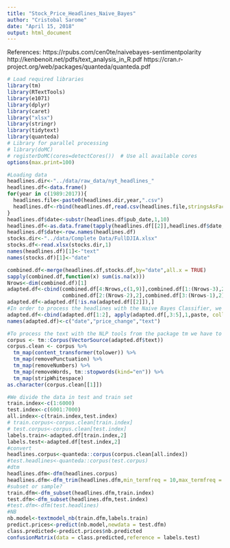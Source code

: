 ```yaml
---
title: "Stock_Price_Headlines_Naive_Bayes"
author: "Cristobal Sarome"
date: "April 15, 2018"
output: html_document
---
```

References:
https://rpubs.com/cen0te/naivebayes-sentimentpolarity
http://kenbenoit.net/pdfs/text_analysis_in_R.pdf
https://cran.r-project.org/web/packages/quanteda/quanteda.pdf



```r
# Load required libraries
library(tm)
library(RTextTools)
library(e1071)
library(dplyr)
library(caret)
library("xlsx")
library(stringr)
library(tidytext)
library(quanteda)
# Library for parallel processing
# library(doMC)
# registerDoMC(cores=detectCores())  # Use all available cores
options(max.print=100)
```

```r
#Loading data
headlines.dir<-"../data/raw_data/nyt_headlines_"
headlines.df<-data.frame()
for(year in c(1989:2017)){
  headlines.file<-paste0(headlines.dir,year,".csv")
  headlines.df<-rbind(headlines.df,read.csv(headlines.file,stringsAsFactors = F))
}
headlines.df$date<-substr(headlines.df$pub_date,1,10)
headlines.df<-as.data.frame(tapply(headlines.df[[2]],headlines.df$date,paste,collapse=" "))
headlines.df$date<-row.names(headlines.df)
stocks.dir<-"../data/Complete Data/FullDJIA.xlsx"
stocks.df<-read.xlsx(stocks.dir,1)
names(headlines.df)[1]<-"text"
names(stocks.df)[1]<-"date"

combined.df<-merge(headlines.df,stocks.df,by="date",all.x = TRUE)
sapply(combined.df,function(x) sum(is.na(x)))
Nrows<-dim(combined.df)[1]
adapted.df<-cbind(combined.df[4:Nrows,c(1,9)],combined.df[1:(Nrows-3),2],
                  combined.df[2:(Nrows-2),2],combined.df[3:(Nrows-1),2])
adapted.df<-adapted.df[!is.na(adapted.df[[2]]),]
#In order to process the headlines with the Naive Bayes Classifier, we combine all the headlines from 3 days previous to the prediction in a single doccument
adapted.df<-cbind(adapted.df[1:2], apply(adapted.df[,3:5],1,paste, collapse=" "),stringsAsFactors=F)
names(adapted.df)<-c("date","price_change","text")
```
```r
#To process the text with the NLP tools from the package tm we have to create a corpus
corpus <- tm::Corpus(VectorSource(adapted.df$text))
corpus.clean <- corpus %>%
  tm_map(content_transformer(tolower)) %>% 
  tm_map(removePunctuation) %>%
  tm_map(removeNumbers) %>%
  tm_map(removeWords, tm::stopwords(kind="en")) %>%
  tm_map(stripWhitespace)
as.character(corpus.clean[[1]])
```

```r

#We divide the data in test and train set
train.index<-c(1:6000)
test.index<-c(6001:7000)
all.index<-c(train.index,test.index)
# train.corpus<-corpus.clean[train.index]
# test.corpus<-corpus.clean[test.index]
labels.train<-adapted.df[train.index,2]
labels.test<-adapted.df[test.index,2]
#convert
headlines.corpus<-quanteda::corpus(corpus.clean[all.index])
#test.headlines<-quanteda::corpus(test.corpus)
#dtm
headlines.dfm<-dfm(headlines.corpus)
headlines.dfm<-dfm_trim(headlines.dfm,min_termfreq = 10,max_termfreq = 200)
#subset or sample?
train.dfm<-dfm_subset(headlines.dfm,train.index)
test.dfm<-dfm_subset(headlines.dfm,test.index)
#test.dfm<-dfm(test.headlines)
#NB
nb.model<-textmodel_nb(train.dfm,labels.train)
predict.prices<-predict(nb.model,newdata = test.dfm)
class.predicted<-predict.prices$nb.predicted
confusionMatrix(data = class.predicted,reference = labels.test)
```


